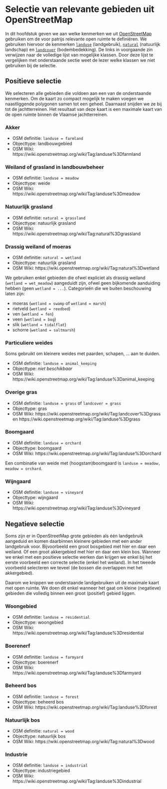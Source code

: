 # Selectie van relevante gebieden uit OpenStreetMap {#s:relevant}

In dit hoofdstuk geven we aan welke kenmerken we uit [OpenStreetMap](https://www.openstreetmap.org) gebruiken om de voor patrijs relevante open ruimte te definiëren.
We gebruiken hiervoor de kenmerken [`landuse`](https://wiki.openstreetmap.org/wiki/NL:Key:landuse) (landgebruik), [`natural`](https://wiki.openstreetmap.org/wiki/NL:Key:natural) (natuurlijk landschap) en [`landcover`](https://wiki.openstreetmap.org/w/index.php?title=Key:landcover&redirect=no) (bodembedekking).
De links in voorgaande zin verwijzen naar de volledige lijst van mogelijke klassen.
Door deze lijst te vergelijken met onderstaande sectie weet de lezer welke klassen we niet gebruiken bij de selectie.

## Positieve selectie

We selecteren alle gebieden die voldoen aan een van de onderstaande kenmerken.
Om de kaart zo compact mogelijk te maken voegen we naastliggende polygonen samen tot een geheel.
Daarnaast snijden we ze bij tot de jachtterreinen.
Het resultaat van deze kaart is een maximale kaart van de open ruimte binnen de Vlaamse jachtterreinen.

### Akker

- OSM definitie: `landuse = farmland`
- Objecttype: landbouwgebied
- OSM Wiki: https://wiki.openstreetmap.org/wiki/Tag:landuse%3Dfarmland

### Weiland of grasland in landbouwbeheer

- OSM definitie: `landuse = meadow`
- Objecttype: weide
- OSM Wiki: https://wiki.openstreetmap.org/wiki/Tag:landuse%3Dmeadow

### Natuurlijk grasland

- OSM definitie: `natural = grassland`
- Objecttype: natuurlijk grasland
- OSM Wiki: https://wiki.openstreetmap.org/wiki/Tag:natural%3Dgrassland

### Drassig weiland of moeras

- OSM definitie: `natural = wetland`
- Objecttype: natuurlijk grasland
- OSM Wiki: https://wiki.openstreetmap.org/wiki/Tag:natural%3Dwetland

We gebruiken enkel gebieden die ofwel expliciet als drassig weiland (`wetland = wet_meadow`) aangeduidt zijn, ofwel geen
bijkomende aanduiding hebben (geen `wetland = ...`).
Categorieën die we buiten beschouwing laten zijn:

- moeras (`wetland = swamp` of `wetland = marsh`)
- rietveld (`wetland = reedbed`)
- ven (`wetland = fen`)
- veen (`wetland = bog`)
- slik (`wetland = tidalflat`)
- schorre (`wetland = saltmarsh`)

### Particuliere weides

Soms gebruikt om kleinere weides met paarden, schapen, ... aan te duiden.

- OSM definitie: `landuse = animal_keeping`
- Objecttype: _niet beschikbaar_
- OSM Wiki: https://wiki.openstreetmap.org/wiki/Tag:landuse%3Danimal_keeping

### Overige gras

- OSM definitie: `landuse = grass` of `landcover = grass`
- Objecttype: gras
- OSM Wiki: https://wiki.openstreetmap.org/wiki/Tag:landcover%3Dgrass en https://wiki.openstreetmap.org/wiki/Tag:landuse%3Dgrass

### Boomgaard

- OSM definitie: `landuse = orchard`
- Objecttype: boomgaard
- OSM Wiki: https://wiki.openstreetmap.org/wiki/Tag:landuse%3Dorchard

Een combinatie van weide met (hoogstam)boomgaard is `landuse = meadow, meadow = orchard`.

### Wijngaard

- OSM definitie: `landuse = vineyard`
- Objecttype: wijngaard
- OSM Wiki: https://wiki.openstreetmap.org/wiki/Tag:landuse%3Dvineyard

## Negatieve selectie

Soms zijn er in OpenStreetMap grote gebieden als één landgebruik aangeduid en komen daarbinnen kleinere gebieden met een ander landgebruik voor.
Bijvoorbeeld een groot bosgebied met hier en daar een weiland.
Of een groot akkergebied met hier en daar een klein bos.
Wanneer we enkel met een positieve selectie werken dan krijgen we enkel bij het eerste voorbeeld een correcte selectie (enkel het weiland).
In het tweede voorbeeld selecteren we teveel (de bossen die overlappen met het akkergebied).

Daarom we knippen we onderstaande landgebruiken uit de maximale kaart met open ruimte.
We doen dit enkel wanneer het gaat om kleine (negatieve) gebieden die volledig binnen een groot (positief) gebied liggen.

### Woongebied

- OSM definitie: `landuse = residential`
- Objecttype: woongebied
- OSM Wiki: https://wiki.openstreetmap.org/wiki/Tag:landuse%3Dresidential

### Boerenerf

- OSM definitie: `landuse = farmyard`
- Objecttype: boerenerf
- OSM Wiki: https://wiki.openstreetmap.org/wiki/Tag:landuse%3Dfarmyard

### Beheerd bos

- OSM definitie: `landuse = forest`
- Objecttype: beheerd bos
- OSM Wiki: https://wiki.openstreetmap.org/wiki/Tag:landuse%3Dforest

### Natuurlijk bos

- OSM definitie: `natural = wood`
- Objecttype: natuurlijk bos
- OSM Wiki: https://wiki.openstreetmap.org/wiki/Tag:natural%3Dwood

### Industrie

- OSM definitie: `landuse = industrial`
- Objecttype: industriegebied
- OSM Wiki: https://wiki.openstreetmap.org/wiki/Tag:landuse%3Dindustrial
